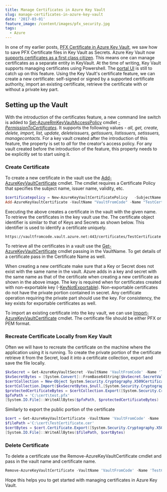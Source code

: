```yaml
---
title: Manage Certificates in Azure Key Vault
slug: manage-certificates-in-azure-key-vault
date: '2017-03-01'
feature_image: /content/images/pfx_security.jpg
tags:
  - Azure
---
```

<ImageCard src="/content/images/pfx_security.jpg" alt="Security" />

In one of my earlier posts, [PFX Certificate in Azure Key Vault](/blog/pfx-certificate-in-azure-key-vault/), we saw how to save PFX Certificate files in Key Vault as Secrets. Azure Key Vault now [supports certificates as a first class citizen](https://blogs.technet.microsoft.com/kv/2016/09/26/get-started-with-azure-key-vault-certificates/). This means one can manage certificates as a separate entity in KeyVault. At the time of writing, Key Vault supports managing certificates using Powershell. The [portal UI](/blog/managing-key-vault-through-azure-portal/) is still to catch up on this feature. Using the Key Vault's certificate feature, we can create a new certificate: self-signed or signed by a supported certificate authority, import an existing certificate, retrieve the certificate with or without a private key part.

## Setting up the Vault

With the introduction of the certificates feature, a new command line switch is added to [Set-AzureRmKeyVaultAccessPolicy](https://docs.microsoft.com/en-us/powershell/resourcemanager/azurerm.keyvault/v2.2.0/set-azurermkeyvaultaccesspolicy) cmdlet _[\-PermissionToCertificates](https://docs.microsoft.com/en-us/powershell/resourcemanager/azurerm.keyvault/v2.2.0/set-azurermkeyvaultaccesspolicy#PermissionsToCertificates)_. It supports the following values - _all, get, create, delete, import, list, update, deleteissuers, getissuers, listissuers, setissuers, managecontacts_. For a key vault created after the introduction of this feature, the property is set to _all_ for the creator's access policy. For any vault created before the introduction of the feature, this property needs to be explicitly set to start using it.

### Create Certificate

To create a new certificate in the vault use the [Add-AzureKeyVaultCertificate](https://docs.microsoft.com/en-us/powershell/resourcemanager/azurerm.keyvault/v2.2.0/add-azurekeyvaultcertificate) cmdlet. The cmdlet requires a Certificate Policy that specifies the subject name, issuer name, validity, etc.

```powershell
$certificatepolicy = New-AzureKeyVaultCertificatePolicy   -SubjectName "CN=www.rahulpnath.com"   -IssuerName Self   -ValidityInMonths 12
Add-AzureKeyVaultCertificate -VaultName "VaultFromCode" -Name "TestCertificate" -CertificatePolicy $certificatepolicy

```

Executing the above creates a certificate in the vault with the given name. To retrieve the certificates in the key vault use the. The certificate object identifier is similar to that of Keys and Secrets as shown below. This identifier is used to identify a certificate uniquely.

```text
https://vaultfromcode.vault.azure.net:443/certificates/TestCertificate

```

To retrieve all the certificates in a vault use the [Get-AzureKeyVaultCertificate](https://docs.microsoft.com/en-us/powershell/resourcemanager/azurerm.keyvault/v2.2.0/get-azurekeyvaultcertificate) cmdlet passing in the VaultName. To get details of a certificate pass in the Certificate Name as well.

<ImageCard src="/content/images/keyvault_getazurekeyvaultcertificate.png" alt="Azure Key Vault, GetAzureKeyVaultCertificate" />

When creating a new certificate make sure that a Key or Secret does not exist with the same name in the vault. Azure adds in a key and secret with the same name as that of the certificate when creating a new certificate as shown in the above image. The key is required when for certificates created with non-exportable key (-[KeyNotExportable](https://docs.microsoft.com/en-us/powershell/resourcemanager/azurerm.keyvault/v2.1.0/new-azurekeyvaultcertificatepolicy#KeyNotExportable)). Non-exportable certificates do not have the private portion contained in secret. Any certificate operation requiring the private part should use the key. For consistency, the key exists for exportable certificates as well.

To import an existing certificate into the key vault, we can use [Import-AzureKeyVaultCertificate](https://docs.microsoft.com/en-us/powershell/resourcemanager/azurerm.keyvault/v2.1.0/import-azurekeyvaultcertificate) cmdlet. The certificate file should be either PFX or PEM format.

### Recreate Certificate Locally from Key Vault

Often we will have to recreate the certificate on the machine where the application using it is running. To create the private portion of the certificate retrieve it from the Secret, load it into a certificate collection, export and save the file locally.

```powershell
$kvSecret = Get-AzureKeyVaultSecret -VaultName 'VaultFromCode' -Name 'TestCertificate'
$kvSecretBytes = [System.Convert]::FromBase64String($kvSecret.SecretValueText)
$certCollection = New-Object System.Security.Cryptography.X509Certificates.X509Certificate2Collection
$certCollection.Import($kvSecretBytes,$null,[System.Security.Cryptography.X509Certificates.X509KeyStorageFlags]::Exportable)
$protectedCertificateBytes = $certCollection.Export([System.Security.Cryptography.X509Certificates.X509ContentType]::Pkcs12, 'test')
$pfxPath = 'C:\cert\test.pfx'
[System.IO.File]::WriteAllBytes($pfxPath, $protectedCertificateBytes)

```

Similarly to export the public portion of the certificate

```powershell
$cert = Get-AzureKeyVaultCertificate -VaultName 'VaultFromCode' -Name 'TestCertificate'
$filePath ='C:\cert\TestCertificate.cer'
$certBytes = $cert.Certificate.Export([System.Security.Cryptography.X509Certificates.X509ContentType]::Cert)
[System.IO.File]::WriteAllBytes($filePath, $certBytes)

```

### Delete Certificate

To delete a certificate use the Remove-AzureKeyVaultCertificate cmdlet and pass in the vault name and certificate name.

```powershell
Remove-AzureKeyVaultCertificate -VaultName 'VaultFromCode' -Name 'TestCertificate'

```

Hope this helps you to get started with managing certificates in Azure Key Vault.
